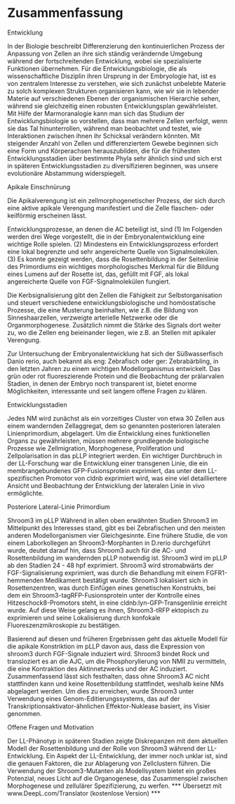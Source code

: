 # Zusammenfassung {.unnumbered}

Entwicklung

In der Biologie beschreibt Differenzierung den kontinuierlichen Prozess der Anpassung von Zellen an ihre sich ständig verändernde Umgebung während der fortschreitenden Entwicklung, wobei sie spezialisierte Funktionen übernehmen. Für die Entwicklungsbiologie, die als wissenschaftliche Disziplin ihren Ursprung in der Embryologie hat, ist es von zentralem Interesse zu verstehen, wie sich zunächst unbelebte Materie zu solch komplexen Strukturen organisieren kann, wie wir sie in lebender Materie auf verschiedenen Ebenen der organismischen Hierarchie sehen, während sie gleichzeitig einen robusten Entwicklungsplan gewährleistet. Mit Hilfe der Marmoranalogie kann man sich das Studium der Entwicklungsbiologie so vorstellen, dass man mehrere Zellen verfolgt, wenn sie das Tal hinunterrollen, während man beobachtet und testet, wie Interaktionen zwischen ihnen ihr Schicksal verändern könnten. Mit steigender Anzahl von Zellen und differenziertem Gewebe beginnen sich eine Form und Körperachsen herauszubilden, die für die frühesten Entwicklungsstadien über bestimmte Phyla sehr ähnlich sind und sich erst in späteren Entwicklungsstadien zu diversifizieren beginnen, was unsere evolutionäre Abstammung widerspiegelt.

Apikale Einschnürung

Die Apikalverengung ist ein zellmorphogenetischer Prozess, der sich durch eine aktive apikale Verengung manifestiert und die Zelle flaschen- oder keilförmig erscheinen lässt.

Entwicklungsprozesse, an denen die AC beteiligt ist, sind (1) Im Folgenden werden drei Wege vorgestellt, die in der Embryonalentwicklung eine wichtige Rolle spielen. (2) Mindestens ein Entwicklungsprozess erfordert eine lokal begrenzte und sehr angereicherte Quelle von Signalmolekülen. (3) Es konnte gezeigt werden, dass die Rosettenbildung in der Seitenlinie des Primordiums ein wichtiges morphologisches Merkmal für die Bildung eines Lumens auf der Rosette ist, das, gefüllt mit FGF, als lokal angereicherte Quelle von FGF-Signalmolekülen fungiert.

Die Kerbsignalisierung gibt den Zellen die Fähigkeit zur Selbstorganisation und steuert verschiedene entwicklungsbiologische und homöostatische Prozesse, die eine Musterung beinhalten, wie z.B. die Bildung von Sinneshaarzellen, verzweigte arterielle Netzwerke oder die Organmorphogenese. Zusätzlich nimmt die Stärke des Signals dort weiter zu, wo die Zellen eng beieinander liegen, wie z.B. an Stellen mit apikaler Verengung. 

Zur Untersuchung der Embryonalentwicklung hat sich der Süßwasserfisch Danio rerio, auch bekannt als eng: Zebrafisch oder ger: Zebrabärbling, in den letzten Jahren zu einem wichtigen Modellorganismus entwickelt. Das grün oder rot fluoreszierende Protein und die Beobachtung der prälarvalen Stadien, in denen der Embryo noch transparent ist, bietet enorme Möglichkeiten, interessante und seit langem offene Fragen zu klären.

Entwicklungsstadien

Jedes NM wird zunächst als ein vorzeitiges Cluster von etwa 30 Zellen aus einem wandernden Zellaggregat, dem so genannten posterioren lateralen Linienprimordium, abgelagert. Um die Entwicklung eines funktionellen Organs zu gewährleisten, müssen mehrere grundlegende biologische Prozesse wie Zellmigration, Morphogenese, Proliferation und Zellpolarisation in das pLLP integriert werden. Ein wichtiger Durchbruch in der LL-Forschung war die Entwicklung einer transgenen Linie, die ein membrangebundenes GFP-Fusionsprotein exprimiert, das unter dem LL-spezifischen Promotor von cldnb exprimiert wird, was eine viel detailliertere Ansicht und Beobachtung der Entwicklung der lateralen Linie in vivo ermöglichte.

Posteriore Lateral-Linie Primordium

Shroom3 im pLLP Während in allen oben erwähnten Studien Shroom3 im Mittelpunkt des Interesses stand, gibt es bei Zebrafischen und den meisten anderen Modellorganismen vier Gleichgesinnte. Eine frühere Studie, die von einem Laborkollegen an Shroom3-Morphanten in D.rerio durchgeführt wurde, deutet darauf hin, dass Shroom3 auch für die AC- und Rosettenbildung im wandernden pLLP notwendig ist. Shroom3 wird im pLLP ab den Stadien 24 - 48 hpf exprimiert. Shroom3 wird stromabwärts der FGF-Signalisierung exprimiert, was durch die Behandlung mit einem FGFR1-hemmenden Medikament bestätigt wurde. Shroom3 lokalisiert sich in Rosettenzentren, was durch Einfügen eines genetischen Konstrukts, bei dem ein Shroom3-tagRFP-Fusionsprotein unter der Kontrolle eines Hitzeschock8-Promotors steht, in eine cldnb:lyn-GFP-Transgenlinie erreicht wurde. Auf diese Weise gelang es ihnen, Shroom3-tRFP ektopisch zu exprimieren und seine Lokalisierung durch konfokale Fluoreszenzmikroskopie zu bestätigen.

Basierend auf diesen und früheren Ergebnissen geht das aktuelle Modell für die apikale Konstriktion im pLLP davon aus, dass die Expression von shroom3 durch FGF-Signale induziert wird. Shroom3 bindet Rock und transloziert es an die AJC, um die Phosphorylierung von NMII zu vermitteln, die eine Kontraktion des Aktinnetzwerks und der AC induziert. Zusammenfassend lässt sich festhalten, dass ohne Shroom3 AC nicht stattfinden kann und keine Rosettenbildung stattfindet, weshalb keine NMs abgelagert werden. Um dies zu erreichen, wurde Shroom3 unter Verwendung eines Genom-Editierungssystems, das auf der Transkriptionsaktivator-ähnlichen Effektor-Nuklease basiert, ins Visier genommen.

Offene Fragen und Motivation

Der LL-Phänotyp in späteren Stadien zeigte Diskrepanzen mit dem aktuellen Modell der Rosettenbildung und der Rolle von Shroom3 während der LL-Entwicklung. Ein Aspekt der LL-Entwicklung, der immer noch unklar ist, sind die genauen Faktoren, die zur Ablagerung von Zellclustern führen. Die Verwendung der Shroom3-Mutanten als Modellsystem bietet ein großes Potenzial, neues Licht auf die Organogenese, das Zusammenspiel zwischen Morphogenese und zellulärer Spezifizierung, zu werfen.
*** Übersetzt mit www.DeepL.com/Translator (kostenlose Version) ***

